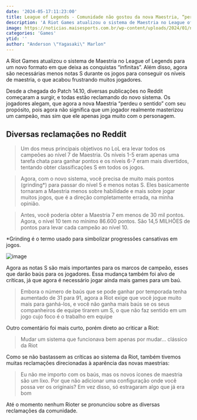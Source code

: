 ```yaml
---
date: '2024-05-17:11:23:00'
title: League of Legends - Comunidade não gostou da nova Maestria, “perdeu o sentido”
description: 'A Riot Games atualizou o sistema de Maestria no League of Legends para um novo formato em que deixa as conquistas “infinitas”. Além disso, agora são necessárias menos notas S durante os jogos para conseguir os níveis de maestria, o que acabou frustrando muitos jogadores.'
image: https://noticias.maisesports.com.br/wp-content/uploads/2024/01/nova-maestria-infinita-lol-2024-800x450.jpg
categories: 'Games'
ytid: ''
author: "Anderson \"Yagasaki\" Marlon"
---
```


A Riot Games atualizou o sistema de Maestria no League of Legends para um novo formato em que deixa as conquistas “infinitas”. Além disso, agora são necessárias menos notas S durante os jogos para conseguir os níveis de maestria, o que acabou frustrando muitos jogadores.

Desde a chegada do Patch 14.10, diversas publicações no Reddit começaram a surgir, e todas estão reclamando do novo sistema. Os jogadores alegam, que agora a nova Maestria “perdeu o sentido” com seu propósito, pois agora não significa que um jogador realmente masterizou um campeão, mas sim que ele apenas joga muito com o personagem.

## Diversas reclamações no Reddit
> Um dos meus principais objetivos no LoL era levar todos os campeões ao nível 7 de Maestria. Os níveis 1-5 eram apenas uma tarefa chata para ganhar pontos e os níveis 6-7 eram mais divertidos, tentando obter classificações S em todos os jogos.

> Agora, com o novo sistema, você precisa de muito mais pontos (grinding*) para passar do nível 5 e menos notas S. Eles basicamente tornaram a Maestria menos sobre habilidade e mais sobre jogar muitos jogos, que é a direção completamente errada, na minha opinião.

> Antes, você poderia obter a Maestria 7 em menos de 30 mil pontos. Agora, o nível 10 tem no mínimo 86.600 pontos. São 14,5 MILHÕES de pontos para levar cada campeão ao nível 10.

*Grinding é o termo usado para simbolizar progressões cansativas em jogos.

![image](https://noticias.maisesports.com.br/wp-content/uploads/2024/01/Sequencia-das-maestrias-2048x288.jpg)

Agora as notas S são mais importantes para os marcos de campeão, esses que darão baús para os jogadores. Essa mudança também foi alvo de críticas, já que agora é necessário jogar ainda mais games para um baú.

> Embora o número de baús que se pode ganhar por temporada tenha aumentado de 31 para 91, agora a Riot exige que você jogue muito mais para ganhá-los, e você não ganha mais baús se os seus companheiros de equipe tirarem um S, o que não faz sentido em um jogo cujo foco é o trabalho em equipe

Outro comentário foi mais curto, porém direto ao criticar a Riot:

> Mudar um sistema que funcionava bem apenas por mudar… clássico da Riot

Como se não bastassem as críticas ao sistema da Riot, também tivemos muitas reclamações direcionadas à aparência das novas maestrias:

> Eu não me importo com os baús, mas os novos ícones de maestria são um lixo. Por que não adicionar uma configuração onde você possa ver os originais? Em vez disso, só estragaram algo que já era bom

Até o momento nenhum Rioter se pronunciou sobre as diversas reclamações da comunidade.

